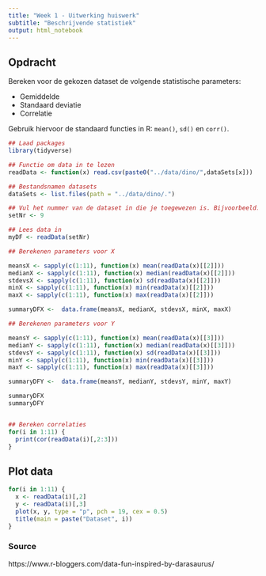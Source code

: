 ```yaml
---
title: "Week 1 - Uitwerking huiswerk"
subtitle: "Beschrijvende statistiek"
output: html_notebook
---
```


## Opdracht

Bereken voor de gekozen dataset de volgende statistische parameters:

* Gemiddelde
* Standaard deviatie
* Correlatie

Gebruik hiervoor de standaard functies in R: `mean()`, `sd()` en `corr()`.

```r
## Laad packages
library(tidyverse)

## Functie om data in te lezen
readData <- function(x) read.csv(paste0("../data/dino/",dataSets[x]))

## Bestandsnamen datasets
dataSets <- list.files(path = "../data/dino/.")

## Vul het nummer van de dataset in die je toegewezen is. Bijvoorbeeld: 8
setNr <- 9

## Lees data in
myDF <- readData(setNr)

## Berekenen parameters voor X

meansX <- sapply(c(1:11), function(x) mean(readData(x)[[2]]))
medianX <- sapply(c(1:11), function(x) median(readData(x)[[2]]))
stdevsX <- sapply(c(1:11), function(x) sd(readData(x)[[2]]))
minX <- sapply(c(1:11), function(x) min(readData(x)[[2]]))
maxX <- sapply(c(1:11), function(x) max(readData(x)[[2]]))

summaryDFX <-  data.frame(meansX, medianX, stdevsX, minX, maxX)

## Berekenen parameters voor Y

meansY <- sapply(c(1:11), function(x) mean(readData(x)[[3]]))
medianY <- sapply(c(1:11), function(x) median(readData(x)[[3]]))
stdevsY <- sapply(c(1:11), function(x) sd(readData(x)[[3]]))
minY <- sapply(c(1:11), function(x) min(readData(x)[[3]]))
maxY <- sapply(c(1:11), function(x) max(readData(x)[[3]]))

summaryDFY <-  data.frame(meansY, medianY, stdevsY, minY, maxY)

summaryDFX
summaryDFY


## Bereken correlaties
for(i in 1:11) {
  print(cor(readData(i)[,2:3]))
}
```

## Plot data

```r
for(i in 1:11) {
  x <- readData(i)[,2]
  y <- readData(i)[,3]
  plot(x, y, type = "p", pch = 19, cex = 0.5)
  title(main = paste("Dataset", i))
}
```

### Source
https://www.r-bloggers.com/data-fun-inspired-by-darasaurus/